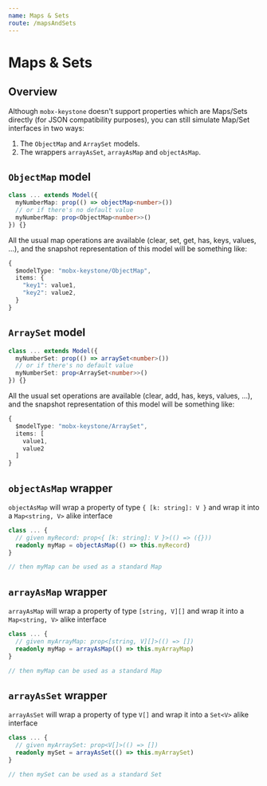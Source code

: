 ```yaml
---
name: Maps & Sets
route: /mapsAndSets
---
```


# Maps & Sets

## Overview

Although `mobx-keystone` doesn't support properties which are Maps/Sets directly (for JSON compatibility purposes), you can still simulate Map/Set interfaces in two ways:

1. The `ObjectMap` and `ArraySet` models.
2. The wrappers `arrayAsSet`, `arrayAsMap` and `objectAsMap`.

## `ObjectMap` model

```ts
class ... extends Model({
  myNumberMap: prop(() => objectMap<number>())
  // or if there's no default value
  myNumberMap: prop<ObjectMap<number>>()
}) {}
```

All the usual map operations are available (clear, set, get, has, keys, values, ...), and the snapshot representation of this model will be something like:

```ts
{
  $modelType: "mobx-keystone/ObjectMap",
  items: {
    "key1": value1,
    "key2": value2,
  }
}
```

## `ArraySet` model

```ts
class ... extends Model({
  myNumberSet: prop(() => arraySet<number>())
  // or if there's no default value
  myNumberSet: prop<ArraySet<number>>()
}) {}
```

All the usual set operations are available (clear, add, has, keys, values, ...), and the snapshot representation of this model will be something like:

```ts
{
  $modelType: "mobx-keystone/ArraySet",
  items: [
    value1,
    value2
  ]
}
```

## `objectAsMap` wrapper

`objectAsMap` will wrap a property of type `{ [k: string]: V }` and wrap it into a `Map<string, V>` alike interface

```ts
class ... {
  // given myRecord: prop<{ [k: string]: V }>(() => ({}))
  readonly myMap = objectAsMap(() => this.myRecord)
}

// then myMap can be used as a standard Map
```

## `arrayAsMap` wrapper

`arrayAsMap` will wrap a property of type `[string, V][]` and wrap it into a `Map<string, V>` alike interface

```ts
class ... {
  // given myArrayMap: prop<[string, V][]>(() => [])
  readonly myMap = arrayAsMap(() => this.myArrayMap)
}

// then myMap can be used as a standard Map
```

## `arrayAsSet` wrapper

`arrayAsSet` will wrap a property of type `V[]` and wrap it into a `Set<V>` alike interface

```ts
class ... {
  // given myArraySet: prop<V[]>(() => [])
  readonly mySet = arrayAsSet(() => this.myArraySet)
}

// then mySet can be used as a standard Set
```
